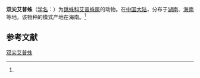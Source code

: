 {{Speciesbox
| name = 双尖艾普蛛
| status = 
| status_system = 
| image = 
| genus = Epeus
| species = bicuspidatus
| authority = (Song et al, 1988)<ref name='id14698'>{{cite web| url =http://www.bioinfo.cn/db05/BjdwSpecies.php?action=view&id=14698| title =双尖艾普蛛| work =《中国动物物种编目数据库》| publisher =中国科学院微生物研究所| author =中国科学院动物研究所| accessdate =2009-04-28| deadurl =yes| archiveurl =https://web.archive.org/web/20160305054502/http://www.bioinfo.cn/db05/BjdwSpecies.php?action=view&id=14698| archivedate =2016-03-05}}</ref>
}}

'''双尖艾普蛛'''（[[学名|学名]]：{{lang|la|''Epeus bicuspidatus''}}）为[[跳蛛科|跳蛛科]][[艾普蛛属|艾普蛛属]]的动物。在[[中国大陆|中国大陆]]，分布于[[湖南|湖南]]、[[海南|海南]]等地。该物种的模式产地在海南。<ref name='id14698'/>

== 参考文献 ==
{{reflist}}

{{Wikispecies|Epeus bicuspidatus}}
{{Taxonbar|from=Q3394735}}

[[Category:艾普蛛属|双尖艾普蛛]]


{{蜘蛛小作品}}